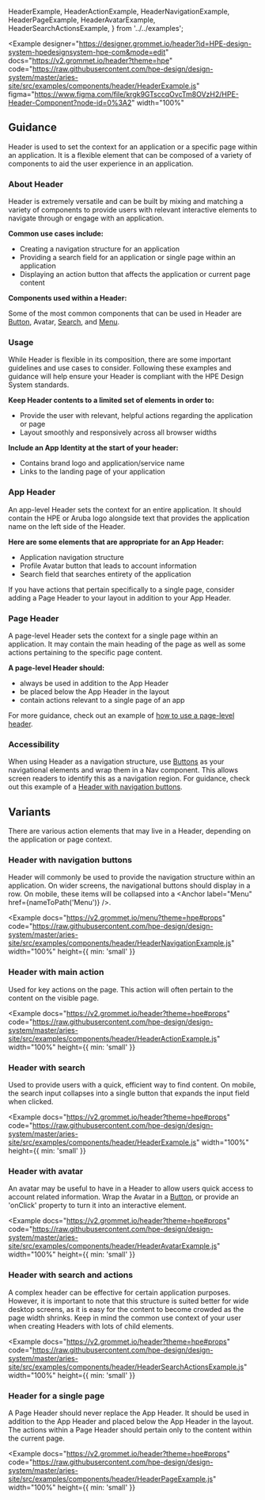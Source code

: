   HeaderExample,
  HeaderActionExample,
  HeaderNavigationExample,
  HeaderPageExample,
  HeaderAvatarExample,
  HeaderSearchActionsExample,
} from '../../examples';

<Example
  designer="https://designer.grommet.io/header?id=HPE-design-system-hpedesignsystem-hpe-com&mode=edit"
  docs="https://v2.grommet.io/header?theme=hpe"
  code="https://raw.githubusercontent.com/hpe-design/design-system/master/aries-site/src/examples/components/header/HeaderExample.js"
  figma="https://www.figma.com/file/krgk9GTsccqOvcTm8OVzH2/HPE-Header-Component?node-id=0%3A2"
  width="100%"
>
  <HeaderExample />
</Example>

## Guidance

Header is used to set the context for an application or a specific
page within an application. It is a flexible element that can be
composed of a variety of components to aid the user experience in an
application.

### About Header

Header is extremely versatile and can be built by mixing and matching a variety of components to provide users with relevant interactive elements to navigate through or engage with an application.

**Common use cases include:**

- Creating a navigation structure for an application
- Providing a search field for an application or single page within an application
- Displaying an action button that affects the application or current page content

**Components used within a Header:**

Some of the most common components that can be used in Header are [Button](/components/button), Avatar, [Search](/components/search), and [Menu](/components/menu).

### Usage

While Header is flexible in its composition, there are some important guidelines and use cases to consider. Following these examples and guidance will help ensure your Header is compliant with the HPE Design System standards.

**Keep Header contents to a limited set of elements in order to:**

- Provide the user with relevant, helpful actions regarding the application or page
- Layout smoothly and responsively across all browser widths

**Include an App Identity at the start of your header:**

- Contains brand logo and application/service name
- Links to the landing page of your application

### App Header

An app-level Header sets the context for an entire application. It should contain the HPE or Aruba logo alongside text that provides the application name on the left side of the Header.

**Here are some elements that are appropriate for an App Header:**

- Application navigation structure
- Profile Avatar button that leads to account information
- Search field that searches entirety of the application

If you have actions that pertain specifically to a single page, consider adding a Page Header to your layout in addition to your App Header.

### Page Header

A page-level Header sets the context for a single page within an application. It may contain the main heading of the page as well as some actions pertaining to the specific page content.

**A page-level Header should:**

- always be used in addition to the App Header
- be placed below the App Header in the layout
- contain actions relevant to a single page of an app

For more guidance, check out an example of [how to use a page-level header](#header-for-a-single-page).

### Accessibility

When using Header as a navigation structure, use [Buttons](/components/button) as your navigational elements and wrap them in a Nav component. This allows screen readers to identify this as a navigation region. For guidance, check out this example of a [Header with navigation buttons](#header-with-navigation-buttons).

## Variants

There are various action elements that may live in a Header, depending on the application or page context.

### Header with navigation buttons

Header will commonly be used to provide the navigation structure within an application. On wider screens, the navigational buttons should display in a row. On mobile, these items will be collapsed into a <Anchor label="Menu" href={nameToPath('Menu')} />.

<Example
  docs="https://v2.grommet.io/menu?theme=hpe#props"
  code="https://raw.githubusercontent.com/hpe-design/design-system/master/aries-site/src/examples/components/header/HeaderNavigationExample.js"
  width="100%"
  height={{ min: 'small' }}
>
  <HeaderNavigationExample />
</Example>

### Header with main action

Used for key actions on the page. This action will often pertain to the content on the visible page.

<Example
  docs="https://v2.grommet.io/header?theme=hpe#props"
  code="https://raw.githubusercontent.com/hpe-design/design-system/master/aries-site/src/examples/components/header/HeaderActionExample.js"
  width="100%"
  height={{ min: 'small' }}
>
  <HeaderActionExample />
</Example>

### Header with search

Used to provide users with a quick, efficient way to find content. On mobile, the search input collapses into a single button that expands the input field when clicked.

<Example
  docs="https://v2.grommet.io/header?theme=hpe#props"
  code="https://raw.githubusercontent.com/hpe-design/design-system/master/aries-site/src/examples/components/header/HeaderExample.js"
  width="100%"
  height={{ min: 'small' }}
>
  <HeaderExample />
</Example>

### Header with avatar

An avatar may be useful to have in a Header to allow users quick access to account related information. Wrap the Avatar in a [Button](/components/button), or provide an
'onClick' property to turn it into an interactive element.

<Example
  docs="https://v2.grommet.io/header?theme=hpe#props"
  code="https://raw.githubusercontent.com/hpe-design/design-system/master/aries-site/src/examples/components/header/HeaderAvatarExample.js"
  width="100%"
  height={{ min: 'small' }}
>
  <HeaderAvatarExample />
</Example>

### Header with search and actions

A complex header can be effective for certain application purposes. However, it is important to note that this structure is suited better for wide desktop screens, as it is easy for the content to become crowded as the page width shrinks. Keep in mind the common use context of your user when creating Headers with lots of child elements.

<Example
  docs="https://v2.grommet.io/header?theme=hpe#props"
  code="https://raw.githubusercontent.com/hpe-design/design-system/master/aries-site/src/examples/components/header/HeaderSearchActionsExample.js"
  width="100%"
  height={{ min: 'small' }}
>
  <HeaderSearchActionsExample />
</Example>

### Header for a single page

A Page Header should never replace the App Header. It should be used in addition to the App Header and placed below the App Header in the layout. The actions within a Page Header should pertain only to the content within the current page.

<Example
  docs="https://v2.grommet.io/header?theme=hpe#props"
  code="https://raw.githubusercontent.com/hpe-design/design-system/master/aries-site/src/examples/components/header/HeaderPageExample.js"
  width="100%"
  height={{ min: 'small' }}
>
  <HeaderPageExample />
</Example>
